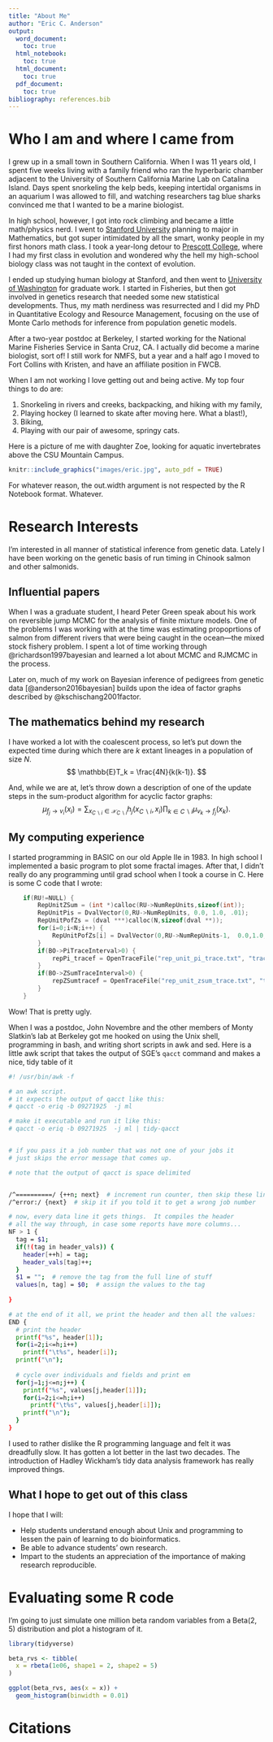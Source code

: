 ```yaml
---
title: "About Me"
author: "Eric C. Anderson"
output: 
  word_document:
    toc: true
  html_notebook:
    toc: true
  html_document:
    toc: true
  pdf_document:
    toc: true
bibliography: references.bib
---
```


# Who I am and where I came from

I grew up in a small town in Southern California.  When I was 11 years old,
I spent five weeks living with a family friend who ran the hyperbaric chamber
adjacent to the University of Southern California Marine Lab on Catalina Island.
Days spent snorkeling the kelp beds, keeping intertidal organisms in an aquarium
I was allowed to fill, and watching researchers tag blue sharks convinced me that
I wanted to be a marine biologist.  

In high school, however, I got into rock climbing and became a little math/physics nerd.
I went to [Stanford University](https://www.stanford.edu/) planning to major in
Mathematics, but got super intimidated by all the smart, wonky people in my first
honors math class.  I took a year-long detour to
[Prescott College](https://www.prescott.edu/), where I had my first class in evolution
and wondered why the hell my high-school biology class was not taught in the context
of evolution.

I ended up studying human biology at Stanford, and then went to
[University of Washington](https://www.washington.edu/) for graduate work. I started
in Fisheries, but then got involved in genetics research that needed some
new statistical developments.  Thus, my math nerdiness was resurrected and
I did my PhD in Quantitative Ecology and Resource Management, focusing on
the use of Monte Carlo methods for inference from population genetic models.

After a two-year postdoc at Berkeley, I started working for the National Marine
Fisheries Service in Santa Cruz, CA.  I actually did become a marine biologist,
sort of! I still work for NMFS, but a year and a half
ago I moved to Fort Collins with Kristen, and have an affiliate position
in FWCB.

When I am not working I love getting out and being active. My top four things
to do are:

1. Snorkeling in rivers and creeks, backpacking, and hiking with my family,
1. Playing hockey (I learned to skate after moving here.  What a blast!),
1. Biking,
1. Playing with our pair of awesome, springy cats.  

Here is a picture of me with daughter Zoe, looking for aquatic invertebrates
above the CSU Mountain Campus.

```r
knitr::include_graphics("images/eric.jpg", auto_pdf = TRUE)
```

For whatever reason, the out.width argument is not respected by the R Notebook format.
Whatever.






# Research Interests

I'm interested in all manner of statistical inference from genetic data. Lately I have
been working on the genetic basis of run timing in Chinook salmon and other salmonids.


## Influential papers

When I was a graduate student, I heard Peter Green speak about
his work on reversible jump MCMC for the analysis of finite mixture
models.  One of the problems I was working with at the time was
estimating propoprtions of salmon from different rivers that were being
caught in the ocean---the mixed stock fishery problem.  I spent a lot
of time working through @richardson1997bayesian and learned a lot about
MCMC and RJMCMC in the process.

Later on, much of my work on Bayesian inference of pedigrees from genetic data
[@anderson2016bayesian] builds upon the idea of factor graphs described by
@kschischang2001factor.

## The mathematics behind my research

I have worked a lot with the coalescent process, so let's put
down the expected time during which there are $k$ extant lineages
in a population of size $N$.
$$
\mathbb{E}T_k = \frac{4N}{k(k-1)}.
$$

And, while we are at, let's throw down a description of one of the 
update steps in the sum-product algorithm for acyclic factor graphs:
$$
\mu_{f_j\longrightarrow v_i}(x_i) =  
\sum_{x_{C\backslash i} \in \mathcal{X}_{C\backslash i}}
h_j(x_{C\backslash i}, x_i) \prod_{k\in C\backslash i} \mu_{v_k\longrightarrow f_j}(x_k).
$$

## My computing experience

I started programming in BASIC on our old Apple IIe in 1983.  In high school
I implemented a basic program to plot some fractal images.  After that, I didn't really
do any programming until grad school when I took a course in C.
Here is some C code that I wrote:
```c
	if(RU!=NULL) {
		RepUnitZSum = (int *)calloc(RU->NumRepUnits,sizeof(int));
		RepUnitPis = DvalVector(0,RU->NumRepUnits, 0.0, 1.0, .01);
		RepUnitPofZs = (dval ***)calloc(N,sizeof(dval **));
		for(i=0;i<N;i++) {
			RepUnitPofZs[i] = DvalVector(0,RU->NumRepUnits-1,  0.0,1.0,   -1);  /* no histograms for these */
		}
		if(BO->PiTraceInterval>0) {
			repPi_tracef = OpenTraceFile("rep_unit_pi_trace.txt", "trace file of reporting unit Pi values from gsi_sim.", Baselines, BO, RU, BO->PiTraceInterval);
		}
		if(BO->ZSumTraceInterval>0) {
			repZSumtracef = OpenTraceFile("rep_unit_zsum_trace.txt", "trace file of reporting unit ZSum values from gsi_sim.", Baselines, BO, RU, BO->ZSumTraceInterval);
		}
	}
```
Wow! That is pretty ugly.  

When I was a postdoc, John Novembre and the other members of Monty Slatkin's lab at
Berkeley got me hooked on using the Unix shell, programming in bash, and
writing short scripts in awk and sed. Here is a little awk script that takes the
output of SGE's `qacct` command and makes a nice, tidy table of it
```sh
#! /usr/bin/awk -f

# an awk script. 
# it expects the output of qacct like this:
# qacct -o eriq -b 09271925  -j ml

# make it executable and run it like this:
# qacct -o eriq -b 09271925  -j ml | tidy-qacct


# if you pass it a job number that was not one of your jobs it 
# just skips the error message that comes up.  

# note that the output of qacct is space delimited


/^==========/ {++n; next}  # increment run counter, then skip these lines
/^error:/ {next}  # skip it if you told it to get a wrong job number

# now, every data line it gets things.  It compiles the header 
# all the way through, in case some reports have more columns...
NF > 1 {
  tag = $1;
  if(!(tag in header_vals)) {
    header[++h] = tag;
    header_vals[tag]++;
  }
  $1 = "";  # remove the tag from the full line of stuff
  values[n, tag] = $0;  # assign the values to the tag
  
}

# at the end of it all, we print the header and then all the values:
END {
  # print the header
  printf("%s", header[1]);
  for(i=2;i<=h;i++) 
    printf("\t%s", header[i]);
  printf("\n");
  
  # cycle over individuals and fields and print em
  for(j=1;j<=n;j++) {
    printf("%s", values[j,header[1]]);
    for(i=2;i<=h;i++) 
      printf("\t%s", values[j,header[i]]);
    printf("\n");
  }
}
```

I used to rather dislike the R programming language and felt it was 
dreadfully slow.  It has gotten a lot better in the last two decades. 
The introduction of Hadley Wickham's tidy data analysis framework has
really improved things.

## What I hope to get out of this class

I hope that I will:

* Help students understand enough about Unix and programming to lessen the pain of learning to do bioinformatics.
* Be able to advance students' own research.
* Impart to the students an appreciation of the importance of making research reproducible.

# Evaluating some R code

I'm going to just simulate one million beta random variables from a $\mathrm{Beta}(2,5)$ distribution
and plot a histogram of it.
```r
library(tidyverse)

beta_rvs <- tibble(
  x = rbeta(1e06, shape1 = 2, shape2 = 5)
)

ggplot(beta_rvs, aes(x = x)) +
  geom_histogram(binwidth = 0.01)
```


# Citations


